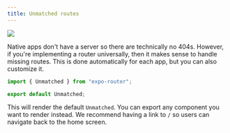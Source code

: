 ```yaml
---
title: Unmatched routes
---
```


![](/img/unmatched.png)

Native apps don't have a server so there are technically no 404s. However, if you're implementing a router universally, then it makes sense to handle missing routes. This is done automatically for each app, but you can also customize it.

```js title=app/[...unmatched].js
import { Unmatched } from "expo-router";

export default Unmatched;
```

This will render the default `Unmatched`. You can export any component you want to render instead. We recommend having a link to `/` so users can navigate back to the home screen.
